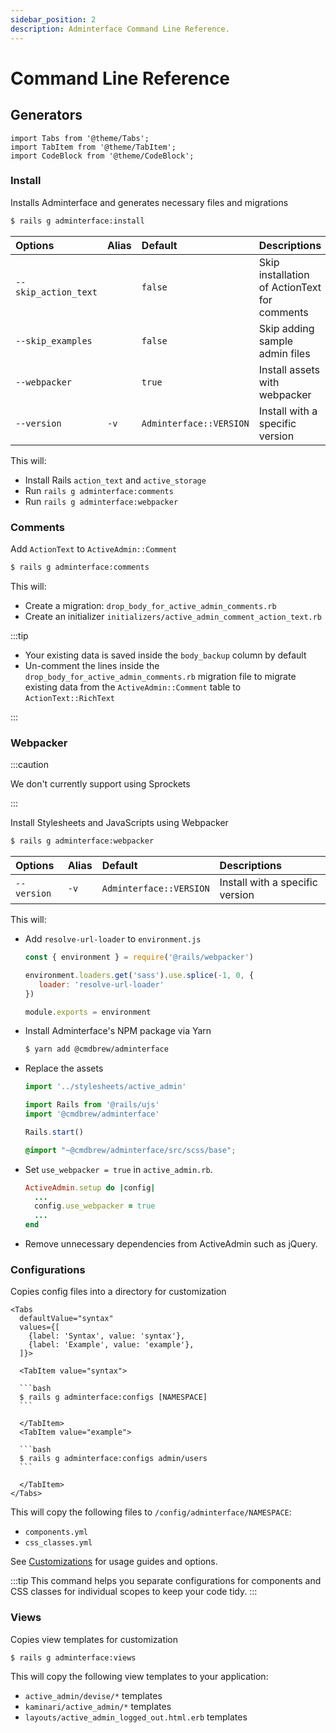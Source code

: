 ```yaml
---
sidebar_position: 2
description: Adminterface Command Line Reference.
---
```


# Command Line Reference

## Generators
````mdx-code-block
import Tabs from '@theme/Tabs';
import TabItem from '@theme/TabItem';
import CodeBlock from '@theme/CodeBlock';
````

### Install
Installs Adminterface and generates necessary files and migrations

```bash
$ rails g adminterface:install
```

| Options              | Alias | Default                 | Descriptions
| :------------------- | :---- | :---------------------- | :-------------------
| `--skip_action_text` |       | `false`                 | Skip installation of ActionText for comments
| `--skip_examples`    |       | `false`                 | Skip adding sample admin files
| `--webpacker`        |       | `true`                  | Install assets with webpacker
| `--version`          | `-v`  | `Adminterface::VERSION` | Install with a specific version

This will:
- Install Rails `action_text` and `active_storage`
- Run `rails g adminterface:comments`
- Run `rails g adminterface:webpacker`

### Comments
Add `ActionText` to `ActiveAdmin::Comment`
```bash
$ rails g adminterface:comments
```

This will:
- Create a migration: `drop_body_for_active_admin_comments.rb`
- Create an initializer `initializers/active_admin_comment_action_text.rb`

:::tip

- Your existing data is saved inside the `body_backup` column by default
- Un-comment the lines inside the `drop_body_for_active_admin_comments.rb` migration file to migrate existing data from the `ActiveAdmin::Comment` table to `ActionText::RichText`

:::

### Webpacker

:::caution

We don't currently support using Sprockets

:::

Install Stylesheets and JavaScripts using Webpacker
```bash
$ rails g adminterface:webpacker
```

| Options              | Alias | Default                 | Descriptions
| :------------------- | :---- | :---------------------- | :-------------------
| `--version`          | `-v`  | `Adminterface::VERSION` | Install with a specific version

This will:
- Add `resolve-url-loader` to `environment.js`
   ```javascript title="config/webpack/environment.js" {3-5}
   const { environment } = require('@rails/webpacker')

   environment.loaders.get('sass').use.splice(-1, 0, {
      loader: 'resolve-url-loader'
   })

   module.exports = environment
   ```
- Install Adminterface's NPM package via Yarn
   ```bash
   $ yarn add @cmdbrew/adminterface
   ```
- Replace the assets
   ```javascript title="app/javascript/packs/active_admin.js"
   import '../stylesheets/active_admin'

   import Rails from '@rails/ujs'
   import '@cmdbrew/adminterface'

   Rails.start()
   ```

   ```scss title="app/javascript/stylesheets/active_admin.scss"
   @import "~@cmdbrew/adminterface/src/scss/base";
   ```
- Set `use_webpacker = true` in `active_admin.rb`.
   ```ruby title="config/initializers/active_admin.rb" {3}
   ActiveAdmin.setup do |config|
     ...
     config.use_webpacker = true
     ...
   end
   ```
- Remove unnecessary dependencies from ActiveAdmin such as jQuery.

### Configurations
Copies config files into a directory for customization

````mdx-code-block
<Tabs
  defaultValue="syntax"
  values={[
    {label: 'Syntax', value: 'syntax'},
    {label: 'Example', value: 'example'},
  ]}>

  <TabItem value="syntax">

  ```bash
  $ rails g adminterface:configs [NAMESPACE]
  ```

  </TabItem>
  <TabItem value="example">

  ```bash
  $ rails g adminterface:configs admin/users
  ```

  </TabItem>
</Tabs>
````

This will copy the following files to `/config/adminterface/NAMESPACE`:
- `components.yml`
- `css_classes.yml`

See [Customizations](/docs/enhancements/customizations) for usage guides and options.

:::tip
This command helps you separate configurations for components and CSS classes for individual scopes to keep your code tidy.
:::

### Views
Copies view templates for customization

```bash
$ rails g adminterface:views
```
This will copy the following view templates to your application:
- `active_admin/devise/*` templates
- `kaminari/active_admin/*` templates
- `layouts/active_admin_logged_out.html.erb` templates